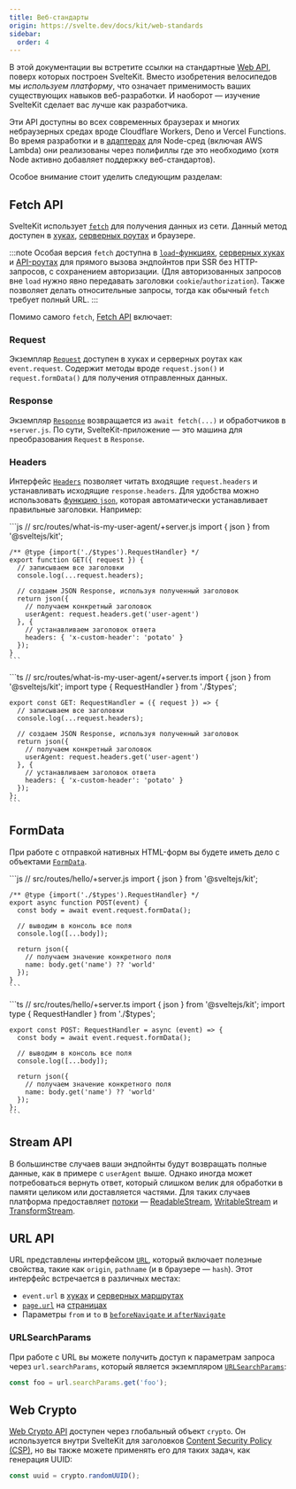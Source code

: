 ```yaml
---
title: Веб-стандарты
origin: https://svelte.dev/docs/kit/web-standards
sidebar:
  order: 4
---
```


В этой документации вы встретите ссылки на стандартные [Web API](https://developer.mozilla.org/ru/docs/Web/API), поверх которых построен SvelteKit. Вместо изобретения велосипедов мы _используем платформу_, что означает применимость ваших существующих навыков веб-разработки. И наоборот — изучение SvelteKit сделает вас лучше как разработчика.

Эти API доступны во всех современных браузерах и многих небраузерных средах вроде Cloudflare Workers, Deno и Vercel Functions. Во время разработки и в [адаптерах](/kit/build-and-deploy/adapters) для Node-сред (включая AWS Lambda) они реализованы через полифиллы где это необходимо (хотя Node активно добавляет поддержку веб-стандартов).

Особое внимание стоит уделить следующим разделам:

## Fetch API

SvelteKit использует [`fetch`](https://developer.mozilla.org/ru/docs/Web/API/fetch) для получения данных из сети. Данный метод доступен в [хуках](https://svelte.dev/docs/kit/hooks), [серверных роутах](/kit/core-concepts/routing#server) и браузере.

:::note
Особая версия `fetch` доступна в [`load`-функциях](/kit/core-concepts/load), [серверных хуках](https://svelte.dev/docs/kit/hooks#Server-hooks) и [API-роутах](/kit/core-concepts/routing#server) для прямого вызова эндпойнтов при SSR без HTTP-запросов, с сохранением авторизации. (Для авторизованных запросов вне `load` нужно явно передавать заголовки `cookie`/`authorization`). Также позволяет делать относительные запросы, тогда как обычный `fetch` требует полный URL.
:::

Помимо самого `fetch`, [Fetch API](https://developer.mozilla.org/ru/docs/Web/API/Fetch_API) включает:

### Request

Экземпляр [`Request`](https://developer.mozilla.org/ru/docs/Web/API/Request) доступен в хуках и серверных роутах как `event.request`. Содержит методы вроде `request.json()` и `request.formData()` для получения отправленных данных.

### Response

Экземпляр [`Response`](https://developer.mozilla.org/ru/docs/Web/API/Response) возвращается из `await fetch(...)` и обработчиков в `+server.js`. По сути, SvelteKit-приложение — это машина для преобразования `Request` в `Response`.

### Headers

Интерфейс [`Headers`](https://developer.mozilla.org/ru/docs/Web/API/Headers) позволяет читать входящие `request.headers` и устанавливать исходящие `response.headers`. Для удобства можно использовать [функцию `json`](https://svelte.dev/docs/kit/@sveltejs-kit#json), которая автоматически устанавливает правильные заголовки. Например:


<Tabs syncKey="lang">
  <TabItem label="JS">
    ```js
    // src/routes/what-is-my-user-agent/+server.js
    import { json } from '@sveltejs/kit';

    /** @type {import('./$types').RequestHandler} */
    export function GET({ request }) {
      // записываем все заголовки
      console.log(...request.headers);

      // создаем JSON Response, используя полученный заголовок
      return json({
        // получаем конкретный заголовок
        userAgent: request.headers.get('user-agent')
      }, {
        // устанавливаем заголовок ответа
        headers: { 'x-custom-header': 'potato' }
      });
    }
    ```
  </TabItem>
  <TabItem label="TS">
    ```ts
    // src/routes/what-is-my-user-agent/+server.ts
    import { json } from '@sveltejs/kit';
    import type { RequestHandler } from './$types';

    export const GET: RequestHandler = ({ request }) => {
      // записываем все заголовки
      console.log(...request.headers);

      // создаем JSON Response, используя полученный заголовок
      return json({
        // получаем конкретный заголовок
        userAgent: request.headers.get('user-agent')
      }, {
        // устанавливаем заголовок ответа
        headers: { 'x-custom-header': 'potato' }
      });
    };
    ```
  </TabItem>
</Tabs>

## FormData

При работе с отправкой нативных HTML-форм вы будете иметь дело с объектами [`FormData`](https://developer.mozilla.org/ru/docs/Web/API/FormData).

<Tabs syncKey="lang">
  <TabItem label="JS">
    ```js
    // src/routes/hello/+server.js
    import { json } from '@sveltejs/kit';

    /** @type {import('./$types').RequestHandler} */
    export async function POST(event) {
      const body = await event.request.formData();

      // выводим в консоль все поля
      console.log([...body]);

      return json({
        // получаем значение конкретного поля
        name: body.get('name') ?? 'world'
      });
    }
    ```
  </TabItem>
  <TabItem label="TS">
    ```ts
    // src/routes/hello/+server.ts
    import { json } from '@sveltejs/kit';
    import type { RequestHandler } from './$types';

    export const POST: RequestHandler = async (event) => {
      const body = await event.request.formData();

      // выводим в консоль все поля
      console.log([...body]);

      return json({
        // получаем значение конкретного поля
        name: body.get('name') ?? 'world'
      });
    };
    ```
  </TabItem>
</Tabs>

## Stream API

В большинстве случаев ваши эндпойнты будут возвращать полные данные, как в примере с `userAgent` выше. Однако иногда может потребоваться вернуть ответ, который слишком велик для обработки в памяти целиком или доставляется частями. Для таких случаев платформа предоставляет [потоки](https://developer.mozilla.org/ru/docs/Web/API/Streams_API) — [ReadableStream](https://developer.mozilla.org/ru/docs/Web/API/ReadableStream), [WritableStream](https://developer.mozilla.org/ru/docs/Web/API/WritableStream) и [TransformStream](https://developer.mozilla.org/ru/docs/Web/API/TransformStream).

## URL API

URL представлены интерфейсом [`URL`](https://developer.mozilla.org/ru/docs/Web/API/URL), который включает полезные свойства, такие как `origin`, `pathname` (и в браузере — `hash`). Этот интерфейс встречается в различных местах:
- `event.url` в [хуках](https://svelte.dev/docs/kit/hooks) и [серверных маршрутах](/kit/core-concepts/routing#server)
- [`page.url`](https://svelte.dev/docs/kit/$app-state) на [страницах](/kit/core-concepts/routing#page)
- Параметры `from` и `to` в [`beforeNavigate` и `afterNavigate`](https://svelte.dev/docs/kit/$app-navigation)

### URLSearchParams

При работе с URL вы можете получить доступ к параметрам запроса через `url.searchParams`, который является экземпляром [`URLSearchParams`](https://developer.mozilla.org/ru/docs/Web/API/URLSearchParams):

```js
const foo = url.searchParams.get('foo');
```

## Web Crypto

[Web Crypto API](https://developer.mozilla.org/ru/docs/Web/API/Web_Crypto_API) доступен через глобальный объект `crypto`. Он используется внутри SvelteKit для заголовков [Content Security Policy (CSP)](https://svelte.dev/docs/kit/configuration#csp), но вы также можете применять его для таких задач, как генерация UUID:

```js
const uuid = crypto.randomUUID();
```
